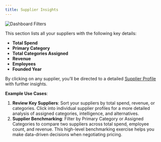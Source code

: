 ```yaml
---
title: Supplier Insights
---
```

![Dashboard Filters](/images/gifs_images/supplier-insights.png)

This section lists all your suppliers with the following key details:

- **Total Spend**
- **Primary Category**
- **Total Categories Assigned**
- **Revenue**
- **Employees**
- **Founded Year**


By clicking on any supplier, you’ll be directed to a detailed [Supplier Profile](https://airflip-56.mintlify.app/product-guide/research-supplier) with further insights.


**Example Use Cases**:

1. **Review Key Suppliers**: Sort your suppliers by total spend, revenue, or categories. Click into individual supplier profiles for a more detailed analysis of assigned categories, intelligence, and alternatives.
2. **Supplier Benchmarking**: Filter by Primary Category or Assigned Categories to compare two suppliers across total spend, employee count, and revenue. This high-level benchmarking exercise helps you make data-driven decisions when negotiating pricing.
